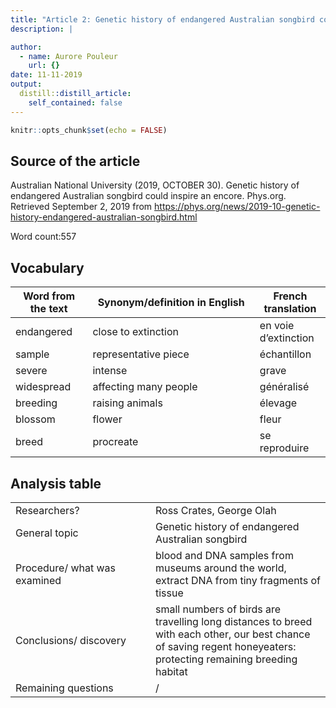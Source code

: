 ```yaml
---
title: "Article 2: Genetic history of endangered Australian songbird could inspire an encore"
description: |

author:
  - name: Aurore Pouleur
    url: {}
date: 11-11-2019
output:
  distill::distill_article:
    self_contained: false
---
```


```r
knitr::opts_chunk$set(echo = FALSE)
```



## Source of the article
 Australian National University (2019, OCTOBER 30). Genetic history of endangered Australian songbird could inspire an encore. Phys.org. Retrieved September 2, 2019 from <https://phys.org/news/2019-10-genetic-history-endangered-australian-songbird.html>

Word count:557

## Vocabulary
|  Word   from the text |   Synonym/definition in English                |  French translation  |
| --------------------- | ---------------------------------------------- | -------------------- |
| endangered            | close to extinction                            | en voie d'extinction |
| sample                | representative piece                           | échantillon          |
| severe                | intense                                        | grave                |
|  widespread           | affecting many people                          | généralisé           |
| breeding              | raising animals                                | élevage              |
| blossom               | flower                                         | fleur                |
| breed                 | procreate                                      | se reproduire        |

## Analysis table
|                              |                                     |
| ---------------------------- | ----------------------------------- |
| Researchers?                 |Ross Crates, George Olah             |
| General topic                |Genetic history of endangered Australian songbird                                    |
| Procedure/ what was examined |blood and DNA samples from museums around the world, extract DNA from tiny fragments of tissue                                     |
| Conclusions/   discovery     |small numbers of birds are travelling long distances to breed with each other, our best chance of saving regent honeyeaters: protecting remaining breeding habitat                                     |
| Remaining   questions        |/                                     |

